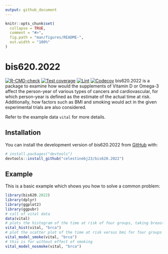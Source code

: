 ```yaml
---
output: github_document
---
```


<!-- README.md is generated from README.Rmd. Please edit that file -->

```r
knitr::opts_chunk$set(
  collapse = TRUE,
  comment = "#>",
  fig.path = "man/figures/README-",
  out.width = "100%"
)
```

# bis620.2022

<!-- badges: start -->
[![R-CMD-check](https://github.com/celestinebj23/bis620.2022/actions/workflows/R-CMD-check.yaml/badge.svg)](https://github.com/celestinebj23/bis620.2022/actions/workflows/R-CMD-check.yaml)
[![Test coverage](https://github.com/celestinebj23/bis620.2022/actions/workflows/test-coverage.yaml/badge.svg)](https://github.com/celestinebj23/bis620.2022/actions/workflows/test-coverage.yaml)
[![Lint](https://github.com/celestinebj23/bis620.2022/actions/workflows/lint.yaml/badge.svg)](https://github.com/celestinebj23/bis620.2022/actions/workflows/lint.yaml)
[![Codecov](https://codecov.io/gh/celestinebj23/bis620.2022/branch/main/graph/badge.svg)](https://codecov.io/gh/celestinebj23/bis620.2022)
<!-- badges: end -->
bis620.2022 is a package to examine how would the supplements of Vitamin D or Omega-3 affect the person-year of various types of cancers and cardiovascular, for which person-year is defined as the estimate of the actual time at risk. Additionally, how factors such as BMI and smoking would act in the given experimental trials are also considered.

Refer to the example data `vital` for more details.

## Installation

You can install the development version of bis620.2022 from [GitHub](https://github.com/celestinebj23/bis620.2022) with:

``` r
# install.packages("devtools")
devtools::install_github("celestinebj23/bis620.2022")
```

## Example

This is a basic example which shows you how to solve a common problem:

```r
library(bis620.2022)
library(dplyr)
library(ggplot2)
library(ggpubr)
# call of vital data
data(vital)
# plots the histogram of the time at risk of four groups, taking breast cancer as an example
vital_hist(vital, "brca")
# plot the scatter plot of the time at risk versus bmi for four groups with the effect of smoking and model with linear regression with linear line and equation shown, taking breast cancer as an example
vital_model_smoke(vital, "brca")
# this is for without effect of smoking
vital_model_nosmoke(vital, "brca")

```

